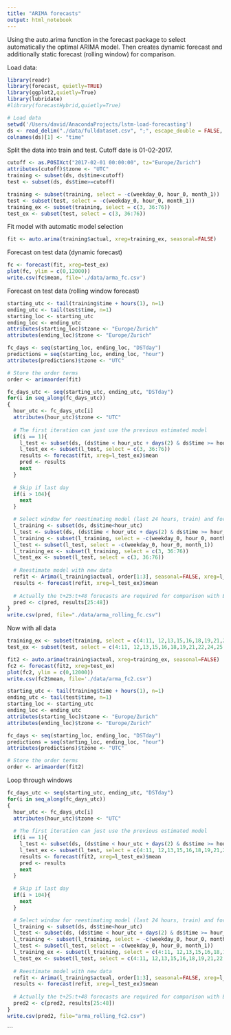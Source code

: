 ```yaml
---
title: "ARIMA forecasts"
output: html_notebook
---
```


Using the auto.arima function in the forecast package to select automatically the optimal ARIMA model. Then creates dynamic forecast and additionally static forecast (rolling window) for comparison.


Load data:
```r
library(readr)
library(forecast, quietly=TRUE)
library(ggplot2,quietly=True)
library(lubridate)
#library(forecastHybrid,quietly=True)

# Load data
setwd('/Users/david/AnacondaProjects/lstm-load-forecasting')
ds <- read_delim("./data/fulldataset.csv", ";", escape_double = FALSE, col_types = cols(X1 = col_datetime(format = "%Y-%m-%d %H:%M:%S%z")), trim_ws = TRUE)
colnames(ds)[1] <- "time"
```
Split the data into train and test. Cutoff date is 01-02-2017.
```r
cutoff <- as.POSIXct("2017-02-01 00:00:00", tz="Europe/Zurich")
attributes(cutoff)$tzone <- "UTC"  
training <- subset(ds, ds$time<cutoff)
test <- subset(ds, ds$time>=cutoff)

training <- subset(training, select = -c(weekday_0, hour_0, month_1))
test <- subset(test, select = -c(weekday_0, hour_0, month_1))
training_ex <- subset(training, select = c(3, 36:76))
test_ex <- subset(test, select = c(3, 36:76))
```

Fit model with automatic model selection
```r
fit <- auto.arima(training$actual, xreg=training_ex, seasonal=FALSE)
```

Forecast on test data (dynamic forecast)
```r
fc <- forecast(fit, xreg=test_ex)
plot(fc, ylim = c(0,12000))
write.csv(fc$mean, file='./data/arma_fc.csv')
```

Forecast on test data (rolling window forecast)
```r
starting_utc <- tail(training$time + hours(1), n=1)
ending_utc <- tail(test$time, n=1)
starting_loc <- starting_utc
ending_loc <- ending_utc
attributes(starting_loc)$tzone <- "Europe/Zurich"
attributes(ending_loc)$tzone <- "Europe/Zurich"

fc_days <- seq(starting_loc, ending_loc, "DSTday")
predictions = seq(starting_loc, ending_loc, "hour")
attributes(predictions)$tzone <- "UTC"

# Store the order terms
order <- arimaorder(fit)
```


```r
fc_days_utc <- seq(starting_utc, ending_utc, "DSTday") 
for(i in seq_along(fc_days_utc))
{
  hour_utc <- fc_days_utc[i]
  attributes(hour_utc)$tzone <- "UTC"
  
  # The first iteration can just use the previous estimated model
  if(i == 1){
    l_test <- subset(ds, (ds$time < hour_utc + days(2) & ds$time >= hour_utc))
    l_test_ex <- subset(l_test, select = c(3, 36:76))
    results <- forecast(fit, xreg=l_test_ex)$mean
    pred <- results
    next
  }
  
  # Skip if last day
  if(i > 104){
    next
  }

  # Select window for reestimating model (last 24 hours, train) and forecasting (next 48 hours, test)
  l_training <- subset(ds, ds$time<hour_utc)
  l_test <- subset(ds, (ds$time < hour_utc + days(2) & ds$time >= hour_utc))
  l_training <- subset(l_training, select = -c(weekday_0, hour_0, month_1))
  l_test <- subset(l_test, select = -c(weekday_0, hour_0, month_1))
  l_training_ex <- subset(l_training, select = c(3, 36:76))
  l_test_ex <- subset(l_test, select = c(3, 36:76))
  
  # Reestimate model with new data
  refit <- Arima(l_training$actual, order[1:3], seasonal=FALSE, xreg=l_training_ex)
  results <- forecast(refit, xreg=l_test_ex)$mean
  
  # Actually the t+25:t+48 forecasts are required for comparison with ENTSOE
  pred <- c(pred, results[25:48])
}
write.csv(pred, file="./data/arma_rolling_fc.csv")
```

Now with all data
```r
training_ex <- subset(training, select = c(4:11, 12,13,15,16,18,19,21,22,24,25,27,28,30,31,33,34,36:76))
test_ex <- subset(test, select = c(4:11, 12,13,15,16,18,19,21,22,24,25,27,28,30,31,33,34,36:76))

fit2 <- auto.arima(training$actual, xreg=training_ex, seasonal=FALSE)
fc2 <- forecast(fit2, xreg=test_ex)
plot(fc2, ylim = c(0,12000))
write.csv(fc2$mean, file='./data/arma_fc2.csv')

```

```r
starting_utc <- tail(training$time + hours(1), n=1)
ending_utc <- tail(test$time, n=1)
starting_loc <- starting_utc
ending_loc <- ending_utc
attributes(starting_loc)$tzone <- "Europe/Zurich"
attributes(ending_loc)$tzone <- "Europe/Zurich"

fc_days <- seq(starting_loc, ending_loc, "DSTday")
predictions = seq(starting_loc, ending_loc, "hour")
attributes(predictions)$tzone <- "UTC"

# Store the order terms
order <- arimaorder(fit2)


```
Loop through windows
```r
fc_days_utc <- seq(starting_utc, ending_utc, "DSTday") 
for(i in seq_along(fc_days_utc))
{
  hour_utc <- fc_days_utc[i]
  attributes(hour_utc)$tzone <- "UTC"
  
  # The first iteration can just use the previous estimated model
  if(i == 1){
    l_test <- subset(ds, (ds$time < hour_utc + days(2) & ds$time >= hour_utc))
    l_test_ex <- subset(l_test, select = c(4:11, 12,13,15,16,18,19,21,22,24,25,27,28,30,31,33,34,36:76))
    results <- forecast(fit2, xreg=l_test_ex)$mean
    pred <- results
    next
  }
  
  # Skip if last day
  if(i > 104){
    next
  }

  # Select window for reestimating model (last 24 hours, train) and forecasting (next 48 hours, test)
  l_training <- subset(ds, ds$time<hour_utc)
  l_test <- subset(ds, (ds$time < hour_utc + days(2) & ds$time >= hour_utc))
  l_training <- subset(l_training, select = -c(weekday_0, hour_0, month_1))
  l_test <- subset(l_test, select = -c(weekday_0, hour_0, month_1))
  l_training_ex <- subset(l_training, select = c(4:11, 12,13,15,16,18,19,21,22,24,25,27,28,30,31,33,34,36:76))
  l_test_ex <- subset(l_test, select = c(4:11, 12,13,15,16,18,19,21,22,24,25,27,28,30,31,33,34,36:76))
  
  # Reestimate model with new data
  refit <- Arima(l_training$actual, order[1:3], seasonal=FALSE, xreg=l_training_ex)
  results <- forecast(refit, xreg=l_test_ex)$mean
  
  # Actually the t+25:t+48 forecasts are required for comparison with ENTSOE
  pred2 <- c(pred2, results[25:48])
}
write.csv(pred2, file="arma_rolling_fc2.csv")
```

```

